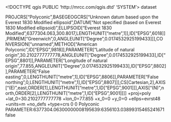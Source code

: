 <!DOCTYPE qgis PUBLIC 'http://mrcc.com/qgis.dtd' 'SYSTEM'>
<qgis version="3.28.14-Firenze">
  <identifier></identifier>
  <parentidentifier></parentidentifier>
  <language></language>
  <type>dataset</type>
  <title></title>
  <abstract></abstract>
  <links/>
  <fees></fees>
  <encoding></encoding>
  <crs>
    <spatialrefsys nativeFormat="Wkt">
      <wkt>PROJCRS["Polyconic",BASEGEOGCRS["Unknown datum based upon the Everest 1830 Modified ellipsoid",DATUM["Not specified (based on Everest 1830 Modified ellipsoid)",ELLIPSOID["Everest 1830 Modified",6377304.063,300.8017,LENGTHUNIT["metre",1]],ID["EPSG",6018]],PRIMEM["Greenwich",0,ANGLEUNIT["Degree",0.0174532925199433]]],CONVERSION["unnamed",METHOD["American Polyconic",ID["EPSG",9818]],PARAMETER["Latitude of natural origin",30.2102777777778,ANGLEUNIT["Degree",0.0174532925199433],ID["EPSG",8801]],PARAMETER["Longitude of natural origin",77.855,ANGLEUNIT["Degree",0.0174532925199433],ID["EPSG",8802]],PARAMETER["False easting",0,LENGTHUNIT["metre",1],ID["EPSG",8806]],PARAMETER["False northing",0,LENGTHUNIT["metre",1],ID["EPSG",8807]]],CS[Cartesian,2],AXIS["(E)",east,ORDER[1],LENGTHUNIT["metre",1,ID["EPSG",9001]]],AXIS["(N)",north,ORDER[2],LENGTHUNIT["metre",1,ID["EPSG",9001]]]]</wkt>
      <proj4>+proj=poly +lat_0=30.2102777777778 +lon_0=77.855 +x_0=0 +y_0=0 +ellps=evrst48 +units=m +no_defs +type=crs</proj4>
      <srsid>0</srsid>
      <srid>0</srid>
      <authid></authid>
      <description>Polyconic</description>
      <projectionacronym></projectionacronym>
      <ellipsoidacronym>PARAMETER:6377304.06300000008195639:6356103.03899315465241671</ellipsoidacronym>
      <geographicflag>false</geographicflag>
    </spatialrefsys>
  </crs>
  <extent/>
</qgis>

